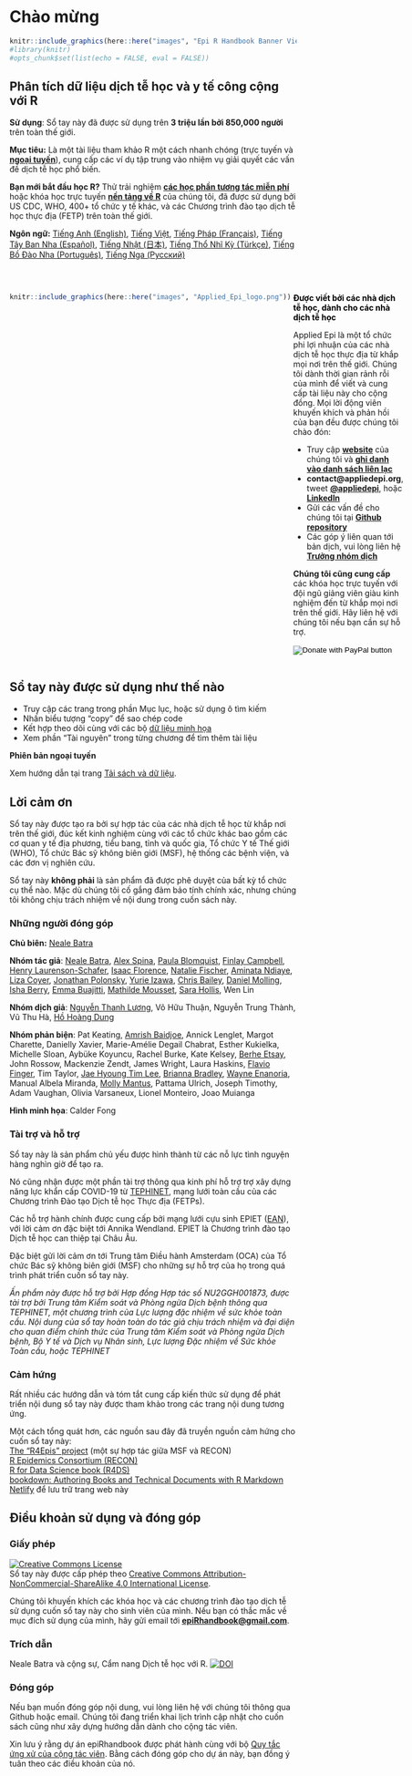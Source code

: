 # Chào mừng {.unnumbered}

```r
knitr::include_graphics(here::here("images", "Epi R Handbook Banner Vietnamese 1500x500.png"))
#library(knitr)
#opts_chunk$set(list(echo = FALSE, eval = FALSE))
```

<meta name="description" content="The Epi R Handbook is an R reference manual for applied epidemiology and public health.">

<meta http-equiv="Content-Type" content="text/html; charset=utf-8">

<!-- <span style="color: red;">**THIS IS A DRAFT.  REVIEWERS GIVE FEEDBACK AT THIS [LINK](https://forms.gle/4RNdRRLGx67xW9yq9)**.</span> -->

<!-- <span style="color: darkgreen;">**DO YOU LIKE THIS HANDBOOK? SHOULD SOMETHING BE CHANGED? PLEASE TELL US!**</span> -->

<!-- <form target="_blank" action="https://forms.gle/A5SnRVws7tPD15Js9"> -->

<!--     <input type="submit" value="FEEDBACK" /> -->

<!-- </form> -->

<!-- ======================================================= -->

<!-- ## An R reference manual for applied epidemiology and public health {.unnumbered} -->

<!-- <span style="color: brown;">**The Epi R Handbook is an R reference manual for applied epidemiology and public health.**</span> -->

<!-- ## About this handbook   -->

## Phân tích dữ liệu dịch tễ học và y tế công cộng với R {.unnumbered}

**Sử dụng**: Sổ tay này đã được sử dụng trên **3 triệu lần bởi 850,000 người** trên toàn thế giới.

**Mục tiêu:** Là một tài liệu tham khảo R một cách nhanh chóng (trực tuyến và **[ngoại tuyến](data_used.vn.qmd)**), cung cấp các ví dụ tập trung vào nhiệm vụ giải quyết các vấn đề dịch tễ học phổ biến.  

**Bạn mới bắt đầu học R?** Thử trải nghiệm **[các học phần tương tác miễn phí](https://www.appliedepi.org/tutorial/)** hoặc khóa học trực tuyến **[nền tảng về R](https://www.appliedepi.org/live/)** của chúng tôi, đã được sử dụng bởi US CDC, WHO, 400+ tổ chức y tế khác, và các Chương trình đào tạo dịch tễ học thực địa (FETP) trên toàn thế giới.

**Ngôn ngữ:** [Tiếng Anh (English)](https://epirhandbook.com/en/), [Tiếng Việt](https://epirhandbook.com/vn/), [Tiếng Pháp (Français)](https://epirhandbook.com/fr), [Tiếng Tây Ban Nha (Español)](https://epirhandbook.com/es), [Tiếng Nhật (日本)](https://epirhandbook.com/jp), [Tiếng Thổ Nhĩ Kỳ (Türkçe)](https://epirhandbook.com/tr), [Tiếng Bồ Đào Nha (Português)](https://epirhandbook.com/pt),  [Tiếng Nga (Русский)](https://epirhandbook.com/ru)


<!-- * Use practical epi examples - cleaning case linelists, making transmission chains and epidemic curves, automated reports and dashboards, modeling incidence and making projections, demographic pyramids and rate standardization, record matching, outbreak detection, survey analysis, survival analysis, GIS basics, contact tracing, phylogenetic trees...   -->

<!-- **How is this different than other R books?**   -->

<!-- * It is community-driven - *written for epidemiologists by epidemiologists* in their spare time and leveraging experience in local, national, academic, and emergency settings   -->

<!-- Dual-column created based on the rmarkdown cookbook here: https://bookdown.org/yihui/rmarkdown-cookbook/multi-column.html -->

<br>

::: {style="display: flex;"}
<div>

```r
knitr::include_graphics(here::here("images", "Applied_Epi_logo.png"))
```

</div>

::: {.col data-latex="{0.05\\textwidth}"}
  <!-- an empty Div (with a white space), serving as
a column separator -->
:::

<div>

[**Được viết bởi các nhà dịch tễ học, dành cho các nhà dịch tễ học**]{style="color: black;"}

Applied Epi là một tổ chức phi lợi nhuận của các nhà dịch tễ học thực địa từ khắp mọi nơi trên thế giới. Chúng tôi dành thời gian rảnh rỗi của mình để viết và cung cấp tài liệu này cho cộng đồng. Mọi lời động viên khuyến khích và phản hồi của bạn đều được chúng tôi chào đón:

* Truy cập **[website](http://www.appliedepi.org)** của chúng tôi và **[ghi danh vào danh sách liên lạc](https://forms.gle/9awNd8syypTSYUsn7)**  
* **contact@appliedepi.org**, tweet **[\@appliedepi](https://twitter.com/appliedepi)**, hoặc **[LinkedIn](www.linkedin.com/company/appliedepi)**  
* Gửi các vấn đề cho chúng tôi tại **[Github repository](https://github.com/appliedepi/epiRhandbook_eng)**
* Các góp ý liên quan tới bản dịch, vui lòng liên hệ **[Trưởng nhóm dịch](mailto:luong.nguyen@appliedepi.com)**

**Chúng tôi cũng cung cấp** các khóa học trực tuyến với đội ngũ giảng viên giàu kinh nghiệm đến từ khắp mọi nơi trên thế giới. Hãy liên hệ với chúng tôi nếu bạn cần sự hỗ trợ.


<form target="_blank" action="https://www.paypal.com/donate" method="post" target="_top">
<input type="hidden" name="hosted_button_id" value="YTEZELC8VBXV6" />
<input type="image" src="https://github.com/appliedepi/epiRhandbook_eng/raw/master/images/donate_button_long.png" border="0" name="submit" title="PayPal - The safer, easier way to pay online!" alt="Donate with PayPal button" />
<img alt="" border="0" src="https://www.paypal.com/en_US/i/scr/pixel.gif" />
</form>

</div>
:::



<!-- ======================================================= -->

## Sổ tay này được sử dụng như thế nào {.unnumbered}

-   Truy cập các trang trong phần Mục lục, hoặc sử dụng ô tìm kiếm
-   Nhấn biểu tượng "copy" để sao chép code\
-   Kết hợp theo dõi cùng với các bộ [dữ liệu minh họa](data_used.vn.qmd)\
-   Xem phần "Tài nguyên" trong từng chương để tìm thêm tài liệu

**Phiên bản ngoại tuyến**

Xem hướng dẫn tại trang [Tải sách và dữ liệu](data_used.vn.qmd).

<!-- ======================================================= -->

## Lời cảm ơn {.unnumbered}

Sổ tay này được tạo ra bởi sự hợp tác của các nhà dịch tễ học từ khắp nơi trên thế giới, đúc kết kinh nghiệm cùng với các tổ chức khác bao gồm các cơ quan y tế địa phương, tiểu bang, tỉnh và quốc gia, Tổ chức Y tế Thế giới (WHO), Tổ chức Bác sỹ không biên giới (MSF), hệ thống các bệnh viện, và các đơn vị nghiên cứu.

Sổ tay này **không phải** là sản phẩm đã được phê duyệt của bất kỳ tổ chức cụ thể nào. Mặc dù chúng tôi cố gắng đảm bảo tính chính xác, nhưng chúng tôi không chịu trách nhiệm về nội dung trong cuốn sách này.

### Những người đóng góp {.unnumbered}

**Chủ biên:** [Neale Batra](https://www.linkedin.com/in/neale-batra/)

**Nhóm tác giả**: [Neale Batra](https://www.linkedin.com/in/neale-batra/), [Alex Spina](https://github.com/aspina7), [Paula Blomquist](https://www.linkedin.com/in/paula-bianca-blomquist-53188186/), [Finlay Campbell](https://github.com/finlaycampbell), [Henry Laurenson-Schafer](https://github.com/henryls1), [Isaac Florence](www.Twitter.com/isaacatflorence), [Natalie Fischer](https://www.linkedin.com/in/nataliefischer211/), [Aminata Ndiaye](https://twitter.com/aminata_fadl), [Liza Coyer]( https://www.linkedin.com/in/liza-coyer-86022040/), [Jonathan Polonsky](https://twitter.com/jonny_polonsky), [Yurie Izawa](https://ch.linkedin.com/in/yurie-izawa-a1590319), [Chris Bailey](https://twitter.com/cbailey_58?lang=en), [Daniel Molling](https://www.linkedin.com/in/daniel-molling-4005716a/), [Isha Berry](https://twitter.com/ishaberry2), [Emma Buajitti](https://twitter.com/buajitti), [Mathilde Mousset](https://mathildemousset.wordpress.com/research/), [Sara Hollis](https://www.linkedin.com/in/saramhollis/), Wen Lin  

**Nhóm dịch giả**: [Nguyễn Thanh Lương](https://www.linkedin.com/in/ntluong95/), Võ Hữu Thuận, Nguyễn Trung Thành, Vũ Thu Hà, [Hồ Hoàng Dung](https://www.linkedin.com/in/dzunggg/)

**Nhóm phản biện**: Pat Keating, [Amrish Baidjoe](https://twitter.com/Ammer_B), Annick Lenglet, Margot Charette, Danielly Xavier, Marie-Amélie Degail Chabrat, Esther Kukielka, Michelle Sloan, Aybüke Koyuncu, Rachel Burke, Kate Kelsey, [Berhe Etsay](https://www.linkedin.com/in/berhe-etsay-5752b1154/), John Rossow, Mackenzie Zendt, James Wright, Laura Haskins, [Flavio Finger](ffinger.github.io), Tim Taylor, [Jae Hyoung Tim Lee](https://www.linkedin.com/in/jaehyoungtlee/), [Brianna Bradley](https://www.linkedin.com/in/brianna-bradley-bb8658155), [Wayne Enanoria](https://www.linkedin.com/in/wenanoria), Manual Albela Miranda, [Molly Mantus](https://www.linkedin.com/in/molly-mantus-174550150/), Pattama Ulrich, Joseph Timothy, Adam Vaughan, Olivia Varsaneux, Lionel Monteiro, Joao Muianga  

**Hình minh họa**: Calder Fong

<!-- **Editor-in-Chief:** Neale Batra  -->

<!-- **Project core team:** Neale Batra, Alex Spina, Amrish Baidjoe, Pat Keating, Henry Laurenson-Schafer, Finlay Campbell   -->

<!-- **Authors**: Neale Batra, Alex Spina, Paula Blomquist, Finlay Campbell, Henry Laurenson-Schafer, [Isaac Florence](www.Twitter.com/isaacatflorence), Natalie Fischer, Aminata Ndiaye, Liza Coyer, Jonathan Polonsky, Yurie Izawa, Chris Bailey, Daniel Molling, Isha Berry, Emma Buajitti, Mathilde Mousset, Sara Hollis, Wen Lin   -->

<!-- **Reviewers**: Pat Keating, Mathilde Mousset, Annick Lenglet, Margot Charette, Isha Berry, Paula Blomquist, Natalie Fischer, Daniely Xavier, Esther Kukielka, Michelle Sloan, Aybüke Koyuncu, Rachel Burke, Daniel Molling, Kate Kelsey, Berhe Etsay, John Rossow, Mackenzie Zendt, James Wright, Wayne Enanoria, Laura Haskins, Flavio Finger, Tim Taylor, Jae Hyoung Tim Lee, Brianna Bradley, Manual Albela Miranda, Molly Mantus, Priscilla Spencer, Pattama Ulrich, Joseph Timothy, Adam Vaughan, Olivia Varsaneux, Lionel Monteiro, Joao Muianga   -->

### Tài trợ và hỗ trợ {.unnumbered}

Sổ tay này là sản phẩm chủ yếu được hình thành từ các nỗ lực tình nguyện hàng nghìn giờ để tạo ra.

Nó cũng nhận được một phần tài trợ thông qua kinh phí hỗ trợ trợ xây dựng năng lực khẩn cấp COVID-19 từ [TEPHINET](https://www.tephinet.org/), mạng lưới toàn cầu của các Chương trình Đào tạo Dịch tễ học Thực địa (FETPs).

Các hỗ trợ hành chính được cung cấp bởi mạng lưới cựu sinh EPIET ([EAN](https://epietalumni.net/)), với lời cảm ơn đặc biệt tới Annika Wendland. EPIET là Chương trình đào tạo Dịch tễ học can thiệp tại Châu Âu.

Đặc biệt gửi lời cảm ơn tới Trung tâm Điều hành Amsterdam (OCA) của Tổ chức Bác sỹ không biên giới (MSF) cho những sự hỗ trợ của họ trong quá trình phát triển cuốn sổ tay này.

*Ấn phẩm này được hỗ trợ bởi Hợp đồng Hợp tác số NU2GGH001873, được tài trợ bởi Trung tâm Kiểm soát và Phòng ngừa Dịch bệnh thông qua TEPHINET, một chương trình của Lực lượng đặc nhiệm về sức khỏe toàn cầu. Nội dung của sổ tay hoàn toàn do tác giả chịu trách nhiệm và đại diện cho quan điểm chính thức của Trung tâm Kiểm soát và Phòng ngừa Dịch bệnh, Bộ Y tế và Dịch vụ Nhân sinh, Lực lượng Đặc nhiệm về Sức khỏe Toàn cầu, hoặc TEPHINET*

### Cảm hứng {.unnumbered}

Rất nhiều các hướng dẫn và tóm tắt cung cấp kiến thức sử dụng để phát triển nội dung sổ tay này được tham khảo trong các trang nội dung tương ứng.

Một cách tổng quát hơn, các nguồn sau đây đã truyền nguồn cảm hứng cho cuốn sổ tay này:\
[The "R4Epis" project](https://r4epis.netlify.app/) (một sự hợp tác giữa MSF và RECON)\
[R Epidemics Consortium (RECON)](https://www.repidemicsconsortium.org/)\
[R for Data Science book (R4DS)](https://r4ds.had.co.nz/)\
[bookdown: Authoring Books and Technical Documents with R Markdown](https://bookdown.org/yihui/bookdown/)\
[Netlify](https://www.netlify.com) để lưu trữ trang web này

<!-- ### Image credits {-}   -->

<!-- Images in logo from US CDC Public Health Image Library) include [2013 Yemen looking for mosquito breeding sites](https://phil.cdc.gov/Details.aspx?pid=19623), [Ebola virus](https://phil.cdc.gov/Details.aspx?pid=23186), and [Survey in Rajasthan](https://phil.cdc.gov/Details.aspx?pid=19838).   -->

## Điều khoản sử dụng và đóng góp {.unnumbered}

### Giấy phép {.unnumbered}

<a rel="license" href="http://creativecommons.org/licenses/by-nc-sa/4.0/"><img src="https://i.creativecommons.org/l/by-nc-sa/4.0/88x31.png" alt="Creative Commons License" style="border-width:0"/></a><br />Sổ tay này được cấp phép theo <a rel="license" href="http://creativecommons.org/licenses/by-nc-sa/4.0/">Creative Commons Attribution-NonCommercial-ShareAlike 4.0 International License</a>.

Chúng tôi khuyến khích các khóa học và các chương trình đào tạo dịch tễ sử dụng cuốn sổ tay này cho sinh viên của mình. Nếu bạn có thắc mắc về mục đích sử dụng của mình, hãy gửi email tới [**epiRhandbook\@gmail.com**](mailto:epiRhandbook@gmail.com){.email}.

### Trích dẫn {.unnumbered}

Neale Batra và cộng sự, Cẩm nang Dịch tễ học với R. <a rel="license" href="https://zenodo.org/badge/231610102.svg"><img src="https://zenodo.org/badge/231610102.svg" alt="DOI" style="border-width:0"/></a><br />

### Đóng góp {.unnumbered}

Nếu bạn muốn đóng góp nội dung, vui lòng liên hệ với chúng tôi thông qua Github hoặc email. Chúng tôi đang triển khai lịch trình cập nhật cho cuốn sách cũng như xây dựng hướng dẫn dành cho cộng tác viên.

Xin lưu ý rằng dự án epiRhandbook được phát hành cùng với bộ [Quy tắc ứng xử của cộng tác viên](https://contributor-covenant.org/version/2/0/CODE_OF_CONDUCT.html). Bằng cách đóng góp cho dự án này, bạn đồng ý tuân theo các điều khoản của nó.
